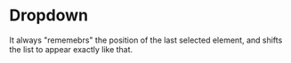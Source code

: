



<Meta title="Components/Inputs/Dropdown" component={Dropdown} />

# Dropdown 

It always "rememebrs" the position of the last selected element, and shifts the list to appear exactly like that. 

<Preview>
    <Story name="default">
        <div className="w_prop h-40 flex items-center">
            <Dropdown list={TextureTypes} type="solid"  />
        </div >
    </Story>
</Preview>

